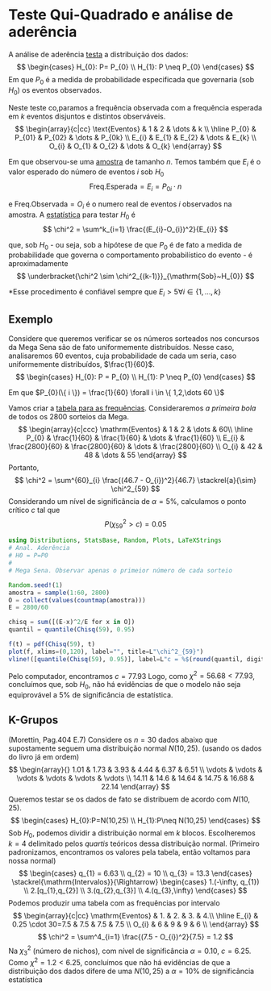 # Teste Qui-Quadrado e análise de aderência
A análise de aderência [testa](teste-hipotese.qmd) a distribuição dos dados:
$$
\begin{cases}
H_{0}: P= P_{0} \\
H_{1}: P \neq P_{0}
\end{cases}
$$
Em que $P_{0}$ é a medida de probabilidade especificada que governaria (sob $H_0$) os eventos observados.

Neste teste co,paramos a frequência observada com a frequência esperada em $k$ eventos disjuntos e distintos observáveis.
$$
\begin{array}{c|cc}
\text{Eventos}  & 1  & 2 & \dots & k \\
\hline
P_{0} & P_{01} & P_{02} & \dots & P_{0k} \\
E_{i}  & E_{1} & E_{2} & \dots & E_{k} \\
O_{i} & O_{1} & O_{2} & \dots & O_{k}
\end{array}
$$

Em que observou-se uma [amostra](populacao-e-amostra#sec-ao) de tamanho $n$. Temos também que $E_{i}$ é o valor esperado
do número de eventos $i$ sob $H_{0}$
$$
\mathrm{Freq. Esperada} = E_{i} = P_{0i} \cdot n
$$

e $\mathrm{Freq. Observada} = O_{i}$ é o numero real de eventos $i$ observados na amostra.
A [estatística](estatisticas.qmd) para testar $H_{0}$ é 
$$
\chi^2 = \sum^k_{i=1} \frac{(E_{i}-O_{i})^2}{E_{i}}
$$

que, sob $H_0$ - ou seja, sob a hipótese de que $P_{0}$ é de fato a medida de probabilidade que governa o comportamento
probabilístico do evento - é aproximadamente
$$
\underbracket{\chi^2 \sim \chi^2_{(k-1)}}_{\mathrm{Sob}~H_{0}}
$$

*Esse procedimento é confiável sempre que $E_{i}>5 \forall i \in \{ 1,\dots,k \}$

## Exemplo
Considere que queremos verificar se os números sorteados nos concursos da Mega Sena são de fato uniformemente distribuídos.
Nesse caso, analisaremos 60 eventos, cuja probabilidade de cada um seria, caso uniformemente distribuídos, $\frac{1}{60}$.
$$
\begin{cases}
H_{0}: P = P_{0} \\
H_{1}: P \neq P_{0}
\end{cases}
$$

Em que $P_{0}(\{ i \}) = \frac{1}{60} \forall i \in \{ 1,2,\dots 60 \}$

Vamos criar a [tabela para as frequências](tabela-frequencias.qmd). Consideraremos *a primeira bola* de todos os $2800$
sorteios da Mega.
$$
\begin{array}{c|ccc}
\mathrm{Eventos}  &  1 & 2 & \dots & 60\\
\hline
P_{0} & \frac{1}{60} & \frac{1}{60} & \dots & \frac{1}{60} \\
E_{i} & \frac{2800}{60}  & \frac{2800}{60}  & \dots  & \frac{2800}{60} \\
O_{i} & 42 & 48 & \dots  & 55 
\end{array}
$$
Portanto,
$$
\chi^2 = \sum^{60}_{i} \frac{(46.7 - O_{i})^2}{46.7} \stackrel{a}{\sim} \chi^2_{59}
$$
Considerando um nível de significância de $\alpha=5\%$, calculamos o ponto crítico $c$ tal que
$$
P(\chi^2_{59}>c) = 0.05
$$

```julia
using Distributions, StatsBase, Random, Plots, LaTeXStrings
# Anal. Aderência
# H0 = P=P0
#
# Mega Sena. Observar apenas o primeior número de cada sorteio

Random.seed!(1)
amostra = sample(1:60, 2800)
O = collect(values(countmap(amostra)))
E = 2800/60

chisq = sum([(E-x)^2/E for x in O])
quantil = quantile(Chisq(59), 0.95)

f(t) = pdf(Chisq(59), t)
plot(f, xlims=(0,120), label="", title=L"\chi^2_{59}")
vline!([quantile(Chisq(59), 0.95)], label=L"c = %$(round(quantil, digits=2))")
```
Pelo computador, encontramos $c = 77.93$
Logo, como $\chi^2=56.68 < 77.93$, concluímos que, sob $H_{0}$, não há evidências de que o modelo não seja equiprovável
a $5\%$ de significância de estatística.

## K-Grupos
<!-- TODO: Adicionar referência bibliográfica do boletim em references.bib e .qmd -->
(Morettin, Pag.404 E.7)
Considere os $n=30$ dados abaixo que supostamente seguem uma distribuição normal $N(10,25)$.
(usando os dados do livro já em ordem)
$$
\begin{array}{}
1.01 & 1.73 & 3.93 & 4.44 & 6.37 & 6.51 \\ 
\vdots  & \vdots  & \vdots & \vdots  & \vdots & \vdots \\
14.11 & 14.6 & 14.64 & 14.75 & 16.68 & 22.14
\end{array}
$$
Queremos testar se os dados de fato se distribuem de acordo com $N(10,25)$.
$$
\begin{cases}
H_{0}:P=N(10,25) \\
H_{1}:P\neq N(10,25)
\end{cases}
$$
Sob $H_{0}$, podemos dividir a distribuição normal em $k$ blocos. Escolheremos $k=4$ delimitado pelos *quartis* teóricos
dessa distribuição normal. (Primeiro padronizamos, encontramos os valores pela tabela, então voltamos para nossa normal)
$$
\begin{cases}
q_{1} = 6.63 \\
q_{2} = 10 \\
q_{3} = 13.3
\end{cases} \stackrel{\mathrm{Intervalos}}{\Rightarrow}
\begin{cases}
1.(-\infty, q_{1}) \\
2.[q_{1},q_{2}] \\
3.(q_{2},q_{3}] \\
4.(q_{3},\infty)
\end{cases}
$$
Podemos produzir uma tabela com as frequências por intervalo
$$
\begin{array}{c|cc}
\mathrm{Eventos}  &  1.  & 2. & 3. & 4.\\
\hline
E_{i} & 0.25 \cdot 30=7.5  & 7.5 & 7.5 & 7.5 \\
O_{i} & 6  & 9 & 9 & 6 \\
\end{array}
$$
$$
\chi^2 = \sum^4_{i=1} \frac{(7.5 - O_{i})^2}{7.5} = 1.2
$$
Na $\chi^2_{3}$ (número de nichos), com nível de significância $\alpha=0.10$, $c = 6.25$.
Como $\chi^2=1.2<6.25$, concluímos que não há evidências de que a distribuição dos dados difere de uma $N(10,25)$ a
$\alpha=10\%$ de significância estatística
